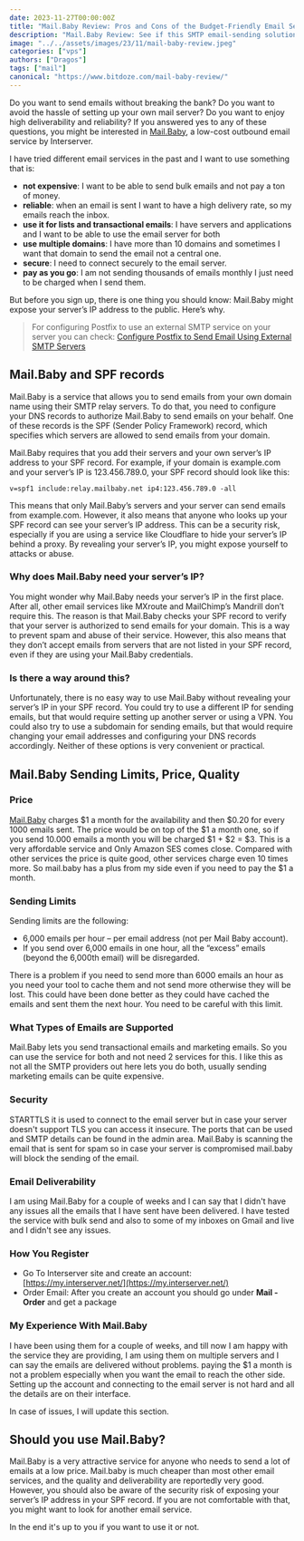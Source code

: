 ```yaml
---
date: 2023-11-27T00:00:00Z
title: "Mail.Baby Review: Pros and Cons of the Budget-Friendly Email Service by Interserver"
description: "Mail.Baby Review: See if this SMTP email-sending solution is for you and your business."
image: "../../assets/images/23/11/mail-baby-review.jpeg"
categories: ["vps"]
authors: ["Dragos"]
tags: ["mail"]
canonical: "https://www.bitdoze.com/mail-baby-review/"
---
```



Do you want to send emails without breaking the bank? Do you want to avoid the hassle of setting up your own mail server? Do you want to enjoy high deliverability and reliability? If you answered yes to any of these questions, you might be interested in [Mail.Baby](https://mail.baby/), a low-cost outbound email service by Interserver.

I have tried different email services in the past and I want to use something that is:

- **not expensive**: I want to be able to send bulk emails and not pay a ton of money.
- **reliable**: when an email is sent I want to have a high delivery rate, so my emails reach the inbox.
- **use it for lists and transactional emails**: I have servers and applications and I want to be able to use the email server for both
- **use multiple domains**: I have more than 10 domains and sometimes I want that domain to send the email not a central one.
- **secure**: I need to connect securely to the email server.
- **pay as you go**: I am not sending thousands of emails monthly I just need to be charged when I send them.

But before you sign up, there is one thing you should know: Mail.Baby might expose your server’s IP address to the public. Here’s why.

<YouTubeEmbed
  url="https://www.youtube.com/embed/MkbcnC8TIow"
  label="Mail.Baby Review"
/>


> For configuring Postfix to use an external SMTP service on your server you can check: [Configure Postfix to Send Email Using External SMTP Servers](https://www.bitdoze.com/postfix-external-smtp/)
## Mail.Baby and SPF records

Mail.Baby is a service that allows you to send emails from your own domain name using their SMTP relay servers. To do that, you need to configure your DNS records to authorize Mail.Baby to send emails on your behalf. One of these records is the SPF (Sender Policy Framework) record, which specifies which servers are allowed to send emails from your domain.

Mail.Baby requires that you add their servers and your own server’s IP address to your SPF record. For example, if your domain is example.com and your server’s IP is 123.456.789.0, your SPF record should look like this:

```
v=spf1 include:relay.mailbaby.net ip4:123.456.789.0 -all
```

This means that only Mail.Baby’s servers and your server can send emails from example.com. However, it also means that anyone who looks up your SPF record can see your server’s IP address. This can be a security risk, especially if you are using a service like Cloudflare to hide your server’s IP behind a proxy. By revealing your server’s IP, you might expose yourself to attacks or abuse.

### Why does Mail.Baby need your server’s IP?

You might wonder why Mail.Baby needs your server’s IP in the first place. After all, other email services like MXroute and MailChimp’s Mandrill don’t require this. The reason is that Mail.Baby checks your SPF record to verify that your server is authorized to send emails for your domain. This is a way to prevent spam and abuse of their service. However, this also means that they don’t accept emails from servers that are not listed in your SPF record, even if they are using your Mail.Baby credentials.

### Is there a way around this?

Unfortunately, there is no easy way to use Mail.Baby without revealing your server’s IP in your SPF record. You could try to use a different IP for sending emails, but that would require setting up another server or using a VPN. You could also try to use a subdomain for sending emails, but that would require changing your email addresses and configuring your DNS records accordingly. Neither of these options is very convenient or practical.

## Mail.Baby Sending Limits, Price, Quality

### Price

[Mail.Baby](https://mail.baby/) charges $1 a month for the availability and then $0.20 for every 1000 emails sent. The price would be on top of the $1 a month one, so if you send 10.000 emails a month you will be charged $1 + $2 = $3. This is a very affordable service and Only Amazon SES comes close.
Compared with other services the price is quite good, other services charge even 10 times more. So mail.baby has a plus from my side even if you need to pay the $1 a month.

### Sending Limits

Sending limits are the following:

- 6,000 emails per hour – per email address (not per Mail Baby account).
- If you send over 6,000 emails in one hour, all the “excess” emails (beyond the 6,000th email) will be disregarded.

There is a problem if you need to send more than 6000 emails an hour as you need your tool to cache them and not send more otherwise they will be lost.
This could have been done better as they could have cached the emails and sent them the next hour. You need to be careful with this limit.

### What Types of Emails are Supported

Mail.Baby lets you send transactional emails and marketing emails. So you can use the service for both and not need 2 services for this. I like this as not all the SMTP providers out here lets you do both, usually sending marketing emails can be quite expensive.

### Security

STARTTLS it is used to connect to the email server but in case your server doesn't support TLS you can access it insecure. The ports that can be used and SMTP details can be found in the admin area.
Mail.Baby is scanning the email that is sent for spam so in case your server is compromised mail.baby will block the sending of the email.

### Email Deliverability

I am using Mail.Baby for a couple of weeks and I can say that I didn't have any issues all the emails that I have sent have been delivered. I have tested the service with bulk send and also to some of my inboxes on Gmail and live and I didn't see any issues.

### How You Register

- Go To Interserver site and create an account: [https://my.interserver.net/](https://my.interserver.net/)
- Order Email: After you create an account you should go under **Mail - Order** and get a package

<Picture
  src={imag1}
  alt="mail.baby order"
/>

### My Experience With Mail.Baby

I have been using them for a couple of weeks, and till now I am happy with the service they are providing, I am using them on multiple servers and I can say the emails are delivered without problems. paying the $1 a month is not a problem especially when you want the email to reach the other side.
Setting up the account and connecting to the email server is not hard and all the details are on their interface.

In case of issues, I will update this section.

## Should you use Mail.Baby?

Mail.Baby is a very attractive service for anyone who needs to send a lot of emails at a low price. Mail.baby is much cheaper than most other email services, and the quality and deliverability are reportedly very good. However, you should also be aware of the security risk of exposing your server’s IP address in your SPF record. If you are not comfortable with that, you might want to look for another email service.

In the end it's up to you if you want to use it or not.
